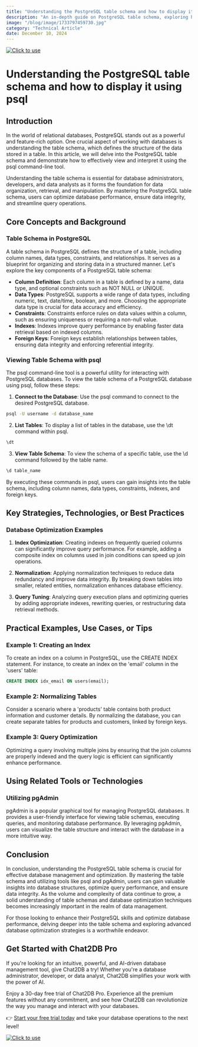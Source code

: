 ```yaml
---
title: "Understanding the PostgreSQL table schema and how to display it using psql"
description: "An in-depth guide on PostgreSQL table schema, exploring how to view and understand it using psql command-line tool."
image: "/blog/image/1733797459730.jpg"
category: "Technical Article"
date: December 10, 2024
---
```

[![Click to use](/image/blog/bg/chat2db1.png)](https://app.chat2db.ai/)
# Understanding the PostgreSQL table schema and how to display it using psql


<Authors date="December 10, 2024">
  <Author name="Ethan Clarke" link="https://chat2db.ai" />
</Authors>

## Introduction

In the world of relational databases, PostgreSQL stands out as a powerful and feature-rich option. One crucial aspect of working with databases is understanding the table schema, which defines the structure of the data stored in a table. In this article, we will delve into the PostgreSQL table schema and demonstrate how to effectively view and interpret it using the psql command-line tool.

Understanding the table schema is essential for database administrators, developers, and data analysts as it forms the foundation for data organization, retrieval, and manipulation. By mastering the PostgreSQL table schema, users can optimize database performance, ensure data integrity, and streamline query operations.

## Core Concepts and Background

### Table Schema in PostgreSQL

A table schema in PostgreSQL defines the structure of a table, including column names, data types, constraints, and relationships. It serves as a blueprint for organizing and storing data in a structured manner. Let's explore the key components of a PostgreSQL table schema:

- **Column Definition**: Each column in a table is defined by a name, data type, and optional constraints such as NOT NULL or UNIQUE.
- **Data Types**: PostgreSQL supports a wide range of data types, including numeric, text, date/time, boolean, and more. Choosing the appropriate data type is crucial for data accuracy and efficiency.
- **Constraints**: Constraints enforce rules on data values within a column, such as ensuring uniqueness or requiring a non-null value.
- **Indexes**: Indexes improve query performance by enabling faster data retrieval based on indexed columns.
- **Foreign Keys**: Foreign keys establish relationships between tables, ensuring data integrity and enforcing referential integrity.

### Viewing Table Schema with psql

The psql command-line tool is a powerful utility for interacting with PostgreSQL databases. To view the table schema of a PostgreSQL database using psql, follow these steps:

1. **Connect to the Database**: Use the psql command to connect to the desired PostgreSQL database.

```bash
psql -U username -d database_name
```

2. **List Tables**: To display a list of tables in the database, use the \dt command within psql.

```sql
\dt
```

3. **View Table Schema**: To view the schema of a specific table, use the \d command followed by the table name.

```sql
\d table_name
```

By executing these commands in psql, users can gain insights into the table schema, including column names, data types, constraints, indexes, and foreign keys.

## Key Strategies, Technologies, or Best Practices

### Database Optimization Examples

1. **Index Optimization**: Creating indexes on frequently queried columns can significantly improve query performance. For example, adding a composite index on columns used in join conditions can speed up join operations.

2. **Normalization**: Applying normalization techniques to reduce data redundancy and improve data integrity. By breaking down tables into smaller, related entities, normalization enhances database efficiency.

3. **Query Tuning**: Analyzing query execution plans and optimizing queries by adding appropriate indexes, rewriting queries, or restructuring data retrieval methods.

## Practical Examples, Use Cases, or Tips

### Example 1: Creating an Index

To create an index on a column in PostgreSQL, use the CREATE INDEX statement. For instance, to create an index on the 'email' column in the 'users' table:

```sql
CREATE INDEX idx_email ON users(email);
```

### Example 2: Normalizing Tables

Consider a scenario where a 'products' table contains both product information and customer details. By normalizing the database, you can create separate tables for products and customers, linked by foreign keys.

### Example 3: Query Optimization

Optimizing a query involving multiple joins by ensuring that the join columns are properly indexed and the query logic is efficient can significantly enhance performance.

## Using Related Tools or Technologies

### Utilizing pgAdmin

pgAdmin is a popular graphical tool for managing PostgreSQL databases. It provides a user-friendly interface for viewing table schemas, executing queries, and monitoring database performance. By leveraging pgAdmin, users can visualize the table structure and interact with the database in a more intuitive way.

## Conclusion

In conclusion, understanding the PostgreSQL table schema is crucial for effective database management and optimization. By mastering the table schema and utilizing tools like psql and pgAdmin, users can gain valuable insights into database structures, optimize query performance, and ensure data integrity. As the volume and complexity of data continue to grow, a solid understanding of table schemas and database optimization techniques becomes increasingly important in the realm of data management.

For those looking to enhance their PostgreSQL skills and optimize database performance, delving deeper into the table schema and exploring advanced database optimization strategies is a worthwhile endeavor.


## Get Started with Chat2DB Pro

If you're looking for an intuitive, powerful, and AI-driven database management tool, give Chat2DB a try! Whether you're a database administrator, developer, or data analyst, Chat2DB simplifies your work with the power of AI.

Enjoy a 30-day free trial of Chat2DB Pro. Experience all the premium features without any commitment, and see how Chat2DB can revolutionize the way you manage and interact with your databases.

👉 [Start your free trial today](https://app.chat2db.ai/) and take your database operations to the next level!

[![Click to use](/image/blog/bg/chat2db.jpg)](https://app.chat2db.ai/)